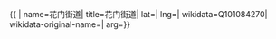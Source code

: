{{ {{{1|PRC admin/showdata}}}|
name=花门街道|
title=花门街道|
lat=|
lng=|
wikidata=Q101084270|
wikidata-original-name=|
arg={{{arg|}}}}}